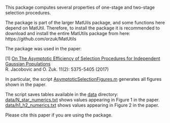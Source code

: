 This package computes several properties of one-stage and two-stage selection procedures. 


The package is part of the larger MatUils package, and some functions here depend on MatUtil. Therefore, to install the package 
it is recommended to download and install the entire MatUtils package from here: 
https://github.com/orzuk/MatUtils

The package was used in the paper: 

[1] [On The Asymptotic Efficiency of Selection Procedures for Independent Gaussian Populations](https://arxiv.org/abs/1707.00314) <br />
R. Jacobovic and O. Zuk. 11(2): 5375-5405 (2017) 

In particular, the script [AsymptoticSelectionFigures.m](AsymptoticSelectionFigures.m) generates all figures shown in the paper. 

The script saves tables available in the [data](data) directory:  <br>
[data/N_star_numerics.txt](data/N_star_numerics.txt) shows values appearing in Figure 1 in the paper.   <br>
[data/h1_h2_numerics.txt](data/h1_h2_numerics.txt) shows values appearing in Figure 2 in the paper. 


Please cite this paper if you are using the package. 

